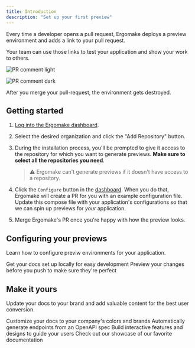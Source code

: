 ```yaml
---
title: Introduction
description: "Set up your first preview"
---
```


Every time a developer opens a pull request, Ergomake deploys a preview environment and adds a link to your pull request.

Your team can use those links to test your application and show your work to others.

<img
    className="block dark:hidden"
    src="/images/pr-comment-light.png"
    alt="PR comment light"
/>

<img
    className="hidden dark:block"
    src="/images/pr-comment-dark.png"
    alt="PR comment dark"
/>

After you merge your pull-request, the environment gets destroyed.

## Getting started

1. [Log into the Ergomake dashboard](https://app.ergomake.dev).
2. Select the desired organization and click the "Add Repository" button.
3. During the installation process, you'll be prompted to give it access to the repository for which you want to generate previews.
   **Make sure to select all the repositories you need**.

    > ⚠️ Ergomake can't generate previews if it doesn't have access to a repository.

4. Click the `Configure` button in the [dashboard](https://app.ergomake.dev). When you do that, Ergomake will create a PR for you with an example configuration file.
   Update this compose file with your application's configurations so that we can spin up previews for _your_ application.
5. Merge Ergomake's PR once you're happy with how the preview looks.

## Configuring your previews

Learn how to configure previw environments for your application.

<CardGroup cols={2}>
    <Card
        title="Edit Your Docs"
        icon="pen-to-square"
        href="https://mintlify.com/docs/quickstart"
    >
        Get your docs set up locally for easy development
    </Card>
    <Card
        title="Preview Changes"
        icon="image"
        href="https://mintlify.com/docs/development"
    >
        Preview your changes before you push to make sure they're perfect
    </Card>
</CardGroup>

## Make it yours

Update your docs to your brand and add valuable content for the best user conversion.

<CardGroup cols={2}>
    <Card
        title="Customize Style"
        icon="palette"
        href="https://mintlify.com/docs/settings/global"
    >
        Customize your docs to your company's colors and brands
    </Card>
    <Card
        title="Reference APIs"
        icon="code"
        href="https://mintlify.com/docs/api-playground/openapi"
    >
        Automatically generate endpoints from an OpenAPI spec
    </Card>
    <Card
        title="Add Components"
        icon="screwdriver-wrench"
        href="https://mintlify.com/docs/components/accordion"
    >
        Build interactive features and designs to guide your users
    </Card>
    <Card
        title="Get Inspiration"
        icon="stars"
        href="https://mintlify.com/showcase"
    >
        Check out our showcase of our favorite documentation
    </Card>
</CardGroup>
